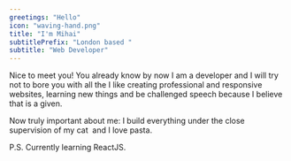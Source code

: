 ```yaml
---
greetings: "Hello"
icon: "waving-hand.png"
title: "I'm Mihai"
subtitlePrefix: "London based "
subtitle: "Web Developer"
---
```


Nice to meet you! You already know by now I am a developer and I will try not to bore you with all the I like creating professional and responsive websites, learning new things and be challenged speech because I believe that is a given.

Now truly important about me: I build everything under the close supervision of my cat  and I love pasta.

P.S. Currently learning ReactJS.
